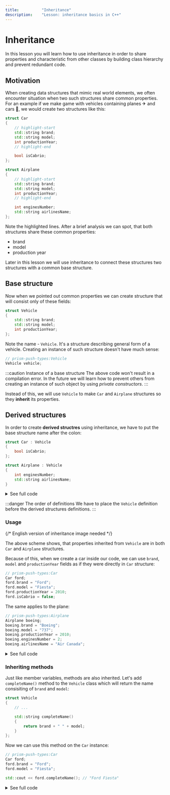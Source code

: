 ```yaml
---
title:			"Inheritance"
description:	"Lesson: inheritance basics in C++"
---
```


# Inheritance


<NotFinished/>

In this lesson you will learn how to use inheritance in order to share properties and characteristic from other classes
by building class hierarchy and prevent redundant code. 

## Motivation 

When creating data structures that mimic real world elements, we often encounter situation when two such structures share common properties.
For an example if we make game with vehicles containing planes ✈ and cars 🚗, we would create two structures like this:

```cpp
struct Car
{
    // highlight-start
    std::string brand;
    std::string model;
    int productionYear;
    // highlight-end

    bool isCabrio;
};

struct Airplane
{
    // highlight-start
    std::string brand;
    std::string model;
    int productionYear;
	// highlight-end

    int enginesNumber;
    std::string airlinesName;
};
```

Note the highlighted lines. After a brief analysis we can spot, that both structures share these common properties:

- brand
- model
- production year

Later in this lesson we will use inheritance to connect these structures two structures with a common base structure.

## Base structure

Now when we pointed out common properties we can create structure that will consist only of these fields:

```cpp
struct Vehicle
{
    std::string brand;
    std::string model;
    int productionYear;
};
```

Note the name - `Vehicle`. It's a structure describing general form of a vehicle. Creating an instance of such structure doesn't have much sense: 

```cpp
// prism-push-types:Vehicle
Vehicle vehicle;
```

:::caution Instance of a base structure
The above code won't result in a compilation error. In the future we will learn how to prevent others from creating
an instance of such object by using *private constructors*.
:::

Instead of this, we will use `Vehicle` to make `Car` and `Airplane` structures so they **inherit** its properties.

## Derived structures

In order to create **derived structres** using inheritance, we have to put the base structure name after the colon:

```cpp
struct Car : Vehicle
{
    bool isCabrio;
};

struct Airplane : Vehicle
{
    int enginesNumber;
    std::string airlinesName;
}
```

<details>
    <summary>See full code</summary>
    <div>
        <CustomCodeBlock maxlines={25} resizable>
            <FullCode_DerivedStructs />
        </CustomCodeBlock>
    </div>
</details>

:::danger The order of definitions
We have to place the `Vehicle` definition before the derived structures definitions.
:::

### Usage

{/* English version of inheritance image needed */}

The above scheme shows, that properties inherited from `Vehicle` are in both `Car` and `Airplane` structures.

Because of this, when we create a car inside our code, we can use `brand`, `model` and `productionYear` fields as if they were directly in `Car` structure:

```cpp
// prism-push-types:Car
Car ford;
ford.brand = "Ford";
ford.model = "Fiesta";
ford.productionYear = 2010;
ford.isCabrio = false;
```

The same applies to the plane:

```cpp showLineNumbers
// prism-push-types:Airplane
Airplane boeing;
boeing.brand = "Boeing";
boeing.model = "737";
boeing.productionYear = 2010;
boeing.enginesNumber = 2;
boeing.airlinesName = "Air Canada";
```

<details>
    <summary>See full code</summary>
    <div>
        <CustomCodeBlock maxlines={25} resizable>
            <FullCode_DerivedStructsUsage />
        </CustomCodeBlock>
    </div>
</details>

### Inheriting methods

Just like member variables, methods are also inherited. Let's add `completeName()` method to the `Vehicle` class which will return the name consisiting of `brand` and `model`:

```cpp
struct Vehicle 
{
    // ... 

    std::string completeName() 
    {
        return brand + " " + model;
    }
};
```

Now we can use this method on the `Car` instance:

```cpp
// prism-push-types:Car
Car ford;
ford.brand = "Ford";
ford.model = "Fiesta";

std::cout << ford.completeName(); // "Ford Fiesta"
```

<details>
    <summary>See full code</summary>
    <div>
        <CustomCodeBlock maxlines={25} resizable>
            <FullCode_DerivedStructsMethods />
        </CustomCodeBlock>
    </div>
</details>